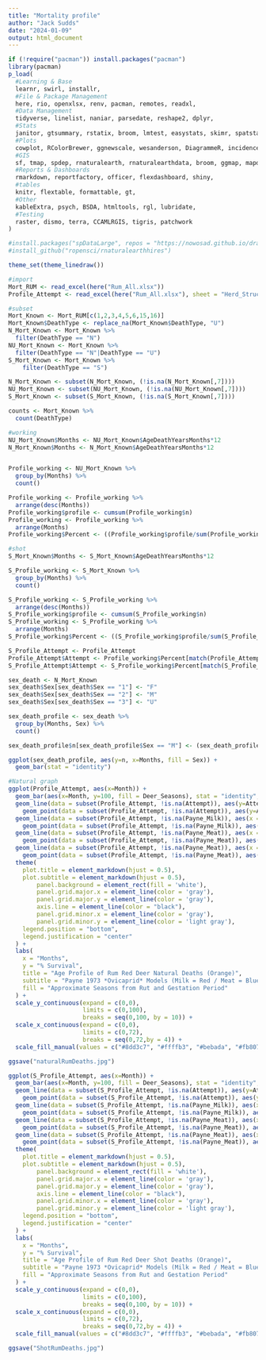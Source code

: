 ```yaml
---
title: "Mortality profile"
author: "Jack Sudds"
date: "2024-01-09"
output: html_document
---
```


```r
if (!require("pacman")) install.packages("pacman")
library(pacman)
p_load(
  #Learning & Base
  learnr, swirl, installr,
  #File & Package Management
  here, rio, openxlsx, renv, pacman, remotes, readxl,
  #Data Management
  tidyverse, linelist, naniar, parsedate, reshape2, dplyr,
  #Stats
  janitor, gtsummary, rstatix, broom, lmtest, easystats, skimr, spatstat,
  #Plots
  cowplot, RColorBrewer, ggnewscale, wesanderson, DiagrammeR, incidence2, gghighlight, ggtext, ggrepel, gganimate, ggsci, grates, gridExtra, ggforce,
  #GIS
  sf, tmap, spdep, rnaturalearth, rnaturalearthdata, broom, ggmap, mapdata, maps, spData, BiocManager, geoR,
  #Reports & Dashboards
  rmarkdown, reportfactory, officer, flexdashboard, shiny,
  #tables
  knitr, flextable, formattable, gt,
  #Other
  kableExtra, psych, BSDA, htmltools, rgl, lubridate,
  #Testing
  raster, dismo, terra, CCAMLRGIS, tigris, patchwork
)

#install.packages("spDataLarge", repos = "https://nowosad.github.io/drat/", type = "source")
#install_github("ropensci/rnaturalearthhires")

theme_set(theme_linedraw())
```

```r
#import
Mort_RUM <- read_excel(here("Rum_All.xlsx"))
Profile_Attempt <- read_excel(here("Rum_All.xlsx"), sheet = "Herd_Structure")
```

```r
#subset
Mort_Known <- Mort_RUM[c(1,2,3,4,5,6,15,16)]
Mort_Known$DeathType <- replace_na(Mort_Known$DeathType, "U")
N_Mort_Known <- Mort_Known %>%
  filter(DeathType == "N")
NU_Mort_Known <- Mort_Known %>%
  filter(DeathType == "N"|DeathType == "U")
S_Mort_Known <- Mort_Known %>%
    filter(DeathType == "S")

N_Mort_Known <- subset(N_Mort_Known, (!is.na(N_Mort_Known[,7])))
NU_Mort_Known <- subset(NU_Mort_Known, (!is.na(NU_Mort_Known[,7])))
S_Mort_Known <- subset(S_Mort_Known, (!is.na(S_Mort_Known[,7])))

counts <- Mort_Known %>%
  count(DeathType)
```

```r
#working
NU_Mort_Known$Months <- NU_Mort_Known$AgeDeathYearsMonths*12
N_Mort_Known$Months <- N_Mort_Known$AgeDeathYearsMonths*12


Profile_working <- NU_Mort_Known %>%
  group_by(Months) %>%
  count()

Profile_working <- Profile_working %>%
  arrange(desc(Months))
Profile_working$profile <- cumsum(Profile_working$n)
Profile_working <- Profile_working %>%
  arrange(Months)
Profile_working$Percent <- ((Profile_working$profile/sum(Profile_working$n))*100)

#shot
S_Mort_Known$Months <- S_Mort_Known$AgeDeathYearsMonths*12

S_Profile_working <- S_Mort_Known %>%
  group_by(Months) %>%
  count()

S_Profile_working <- S_Profile_working %>%
  arrange(desc(Months))
S_Profile_working$profile <- cumsum(S_Profile_working$n)
S_Profile_working <- S_Profile_working %>%
  arrange(Months)
S_Profile_working$Percent <- ((S_Profile_working$profile/sum(S_Profile_working$n))*100)

S_Profile_Attempt <- Profile_Attempt
Profile_Attempt$Attempt <- Profile_working$Percent[match(Profile_Attempt$Month, Profile_working$Months)] 
S_Profile_Attempt$Attempt <- S_Profile_working$Percent[match(S_Profile_Attempt$Month, S_Profile_working$Months)]  

```

```r
sex_death <- N_Mort_Known
sex_death$Sex[sex_death$Sex == "1"] <- "F"
sex_death$Sex[sex_death$Sex == "2"] <- "M"
sex_death$Sex[sex_death$Sex == "3"] <- "U"

sex_death_profile <- sex_death %>%
  group_by(Months, Sex) %>%
  count()

sex_death_profile$n[sex_death_profile$Sex == "M"] <- (sex_death_profile$n*-1)

ggplot(sex_death_profile, aes(y=n, x=Months, fill = Sex)) +
  geom_bar(stat = "identity")
```


```r
#Natural graph
ggplot(Profile_Attempt, aes(x=Month)) +
  geom_bar(aes(x=Month, y=100, fill = Deer_Seasons), stat = "identity", width = 1, alpha = 0.3) +
  geom_line(data = subset(Profile_Attempt, !is.na(Attempt)), aes(y=Attempt), stat = "identity", color = "#fdb462", size = 2) +
    geom_point(data = subset(Profile_Attempt, !is.na(Attempt)), aes(y=Attempt), stat = "identity", color = "#fdb462", size = 2) +
  geom_line(data = subset(Profile_Attempt, !is.na(Payne_Milk)), aes(x = Month, y = Payne_Milk), stat = "identity", size = 1, color = "#990000") +
    geom_point(data = subset(Profile_Attempt, !is.na(Payne_Milk)), aes(x = Month, y = Payne_Milk), stat = "identity", size = 1.5, colour = "#990000") +
  geom_line(data = subset(Profile_Attempt, !is.na(Payne_Meat)), aes(x = Month, y = Payne_Meat), stat = "identity", size = 1, color = "#000080") +
    geom_point(data = subset(Profile_Attempt, !is.na(Payne_Meat)), aes(x = Month, y = Payne_Meat), stat = "identity", size = 1.5, colour = "#000080") +
  geom_line(data = subset(Profile_Attempt, !is.na(Payne_Meat)), aes(x = Month, y = Payne_Wool), stat = "identity", size = 1, color = "#8f9a07") +
    geom_point(data = subset(Profile_Attempt, !is.na(Payne_Meat)), aes(x = Month, y = Payne_Wool), stat = "identity", size = 1.5, colour = "#8f9a07") +
  theme(
    plot.title = element_markdown(hjust = 0.5),
    plot.subtitle = element_markdown(hjust = 0.5),
        panel.background = element_rect(fill = 'white'),
        panel.grid.major.x = element_line(color = 'gray'),
        panel.grid.major.y = element_line(color = 'gray'),
        axis.line = element_line(color = "black"),
        panel.grid.minor.x = element_line(color = 'gray'),
        panel.grid.minor.y = element_line(color = 'light gray'),
    legend.position = "bottom",
    legend.justification = "center"
  ) +
  labs(
    x = "Months",
    y = "% Survival",
    title = "Age Profile of Rum Red Deer Natural Deaths (Orange)",
    subtitle = "Payne 1973 *Ovicaprid* Models (Milk = Red / Meat = Blue / Wool = Green)",
    fill = "Approximate Seasons from Rut and Gestation Period"
  ) +
  scale_y_continuous(expand = c(0,0),
                     limits = c(0,100),
                     breaks = seq(0,100, by = 10)) +
  scale_x_continuous(expand = c(0,0),
                     limits = c(0,72),
                     breaks = seq(0,72,by = 4)) +
  scale_fill_manual(values = c("#8dd3c7", "#ffffb3", "#bebada", "#fb8072"))

ggsave("naturalRumDeaths.jpg")

```

```r
ggplot(S_Profile_Attempt, aes(x=Month)) +
  geom_bar(aes(x=Month, y=100, fill = Deer_Seasons), stat = "identity", width = 1, alpha = 0.3) +
  geom_line(data = subset(S_Profile_Attempt, !is.na(Attempt)), aes(y=Attempt), stat = "identity", color = "#fdb462", size = 2) +
    geom_point(data = subset(S_Profile_Attempt, !is.na(Attempt)), aes(y=Attempt), stat = "identity", color = "#fdb462", size = 2) +
  geom_line(data = subset(S_Profile_Attempt, !is.na(Payne_Milk)), aes(x = Month, y = Payne_Milk), stat = "identity", size = 1, color = "#990000") +
    geom_point(data = subset(S_Profile_Attempt, !is.na(Payne_Milk)), aes(x = Month, y = Payne_Milk), stat = "identity", size = 1.5, colour = "#990000") +
  geom_line(data = subset(S_Profile_Attempt, !is.na(Payne_Meat)), aes(x = Month, y = Payne_Meat), stat = "identity", size = 1, color = "#000080") +
    geom_point(data = subset(S_Profile_Attempt, !is.na(Payne_Meat)), aes(x = Month, y = Payne_Meat), stat = "identity", size = 1.5, colour = "#000080") +
  geom_line(data = subset(S_Profile_Attempt, !is.na(Payne_Meat)), aes(x = Month, y = Payne_Wool), stat = "identity", size = 1, color = "#8f9a07") +
    geom_point(data = subset(S_Profile_Attempt, !is.na(Payne_Meat)), aes(x = Month, y = Payne_Wool), stat = "identity", size = 1.5, colour = "#8f9a07") +
  theme(
    plot.title = element_markdown(hjust = 0.5),
    plot.subtitle = element_markdown(hjust = 0.5),
        panel.background = element_rect(fill = 'white'),
        panel.grid.major.x = element_line(color = 'gray'),
        panel.grid.major.y = element_line(color = 'gray'),
        axis.line = element_line(color = "black"),
        panel.grid.minor.x = element_line(color = 'gray'),
        panel.grid.minor.y = element_line(color = 'light gray'),
    legend.position = "bottom",
    legend.justification = "center"
  ) +
  labs(
    x = "Months",
    y = "% Survival",
    title = "Age Profile of Rum Red Deer Shot Deaths (Orange)",
    subtitle = "Payne 1973 *Ovicaprid* Models (Milk = Red / Meat = Blue / Wool = Green)",
    fill = "Approximate Seasons from Rut and Gestation Period"
  ) +
  scale_y_continuous(expand = c(0,0),
                     limits = c(0,100),
                     breaks = seq(0,100, by = 10)) +
  scale_x_continuous(expand = c(0,0),
                     limits = c(0,72),
                     breaks = seq(0,72,by = 4)) +
  scale_fill_manual(values = c("#8dd3c7", "#ffffb3", "#bebada", "#fb8072"))

ggsave("ShotRumDeaths.jpg")
```

